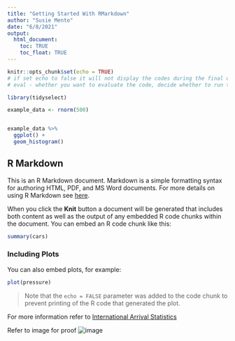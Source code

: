 ```yaml
---
title: "Getting Started With RMarkdown"
author: "Susie Mento"
date: "6/8/2021"
output:
  html_document:
    toc: TRUE
    toc_float: TRUE
---
```


```r
knitr::opts_chunk$set(echo = TRUE)
# if set echo to false it will not display the codes during the final output
# eval - whether you want to evaluate the code, decide whether to run the code or not.
```

```r
library(tidyselect)
```



```r


example_data <- rnorm(500)


example_data %>%
  ggplot() +
  geom_histogram()
```

## R Markdown

This is an R Markdown document. Markdown is a simple formatting syntax for authoring HTML, PDF, and MS Word documents. For more details on using R Markdown see [here](http://rmarkdown.rstudio.com).

When you click the **Knit** button a document will be generated that includes both content as well as the output of any embedded R code chunks within the document. You can embed an R code chunk like this:

```r
summary(cars)
```

### Including Plots

You can also embed plots, for example:

```r
plot(pressure)
```

>Note that the `echo = FALSE` parameter was added to the code chunk to prevent printing of the R code that generated the plot.

For more information refer to [International Arrival Statistics](https://vnso.gov.vu/index.php/en/statistics-by-topic/tourism)

Refer to image for proof ![image](images\Heart.jpg)
